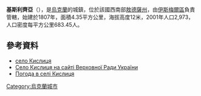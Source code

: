 {{coord|45|24|53|N|29|2|40|E|scale:30000|display=title}}

'''基斯利齊亞'''（{{lang-uk|Кислиця}}），是[[烏克蘭|烏克蘭]]的城鎮，位於該國西南部[[敖德薩州|敖德薩州]]，由[[伊斯梅爾區|伊斯梅爾區]]負責管轄，始建於1807年，面積4.35平方公里，海拔高度12米，2001年人口2,973，人口密度每平方公里683.45人。

==參考資料==
*[http://w1.c1.rada.gov.ua/pls/z7503/A005?rdat1=28.01.2015&rf7571=24162 село Кислиця]
* [http://w1.c1.rada.gov.ua/pls/z7503/A005?rdat1=28.01.2015&rf7571=24162 Село Кислиця на сайті Верховної Ради України]
* [http://weather.in.ua/ua/odesskaja/10499 Погода в селі Кислиця]{{Wayback|url=http://weather.in.ua/ua/odesskaja/10499 |date=20111216152739 }}

{{Ukraine-geo-stub}}
[[Category:烏克蘭城市|Category:烏克蘭城市]]
